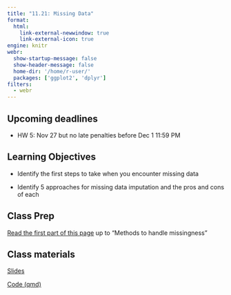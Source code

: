 ```yaml
---
title: "11.21: Missing Data"
format: 
  html:
    link-external-newwindow: true
    link-external-icon: true
engine: knitr
webr: 
  show-startup-message: false
  show-header-message: false
  home-dir: '/home/r-user/'
  packages: ['ggplot2', 'dplyr']
filters:
  - webr
---
```


## Upcoming deadlines

-   HW 5: Nov 27 but no late penalties before Dec 1 11:59 PM

## Learning Objectives

-   Identify the first steps to take when you encounter missing data

-   Identify 5 approaches for missing data imputation and the pros and cons of each

## Class Prep

[Read the first part of this page](https://dept.stat.lsa.umich.edu/~jerrick/courses/stat701/notes/mi.html) up to "Methods to handle missingness"

## Class materials

[Slides](missingdata_slides-speaker.html)

[Code (qmd)](_MissingData.qmd)

## 
